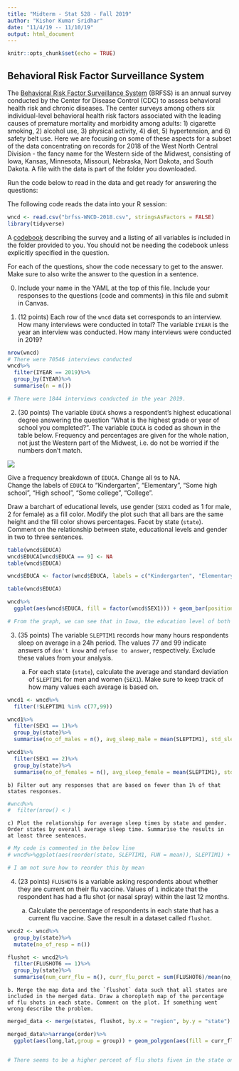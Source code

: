 ---
title: "Midterm - Stat 528 - Fall 2019"
author: "Kishor Kumar Sridhar"
date: "11/4/19 -- 11/10/19"
output: html_document
---

```{r setup, include=FALSE}
knitr::opts_chunk$set(echo = TRUE)
```

## Behavioral Risk Factor Surveillance System

The [Behavioral Risk Factor Surveillance System](https://www.cdc.gov/brfss/about/index.htm) (BRFSS) is an annual survey conducted by the Center for Disease Control (CDC) to assess behavioral health risk and chronic diseases. The center surveys among others six individual-level behavioral health risk factors associated with the leading causes of premature mortality and morbidity among adults: 1) cigarette smoking, 2) alcohol use, 3) physical activity, 4) diet, 5) hypertension, and 6) safety belt use. 
Here we are focusing on some of these aspects for a subset of the data concentrating on records for 2018 of the West North Central Division - the fancy name for the Western side of the Midwest, consisting of Iowa, Kansas, Minnesota, Missouri, Nebraska, Nort Dakota, and South Dakota. A file with the data is part of the folder you downloaded. 

Run the code below to read in the data and get ready for answering the questions:


The following code reads the data into your R session:
```{r, message=FALSE, warning = FALSE}
wncd <- read.csv("brfss-WNCD-2018.csv", stringsAsFactors = FALSE)
library(tidyverse)
```

A [codebook](codebook.pdf) describing the survey and a listing of all variables is included in the folder provided to you. You should not be needing the codebook unless explicitly specified in the question.

For each of the questions, show the code necessary to get to the answer. 
Make sure to also write the answer to the question in a sentence.


0. Include your name in the YAML at the top of this file. Include your responses to the questions (code and comments) in this file and submit in Canvas. 

1.  (12 points) Each row of the `wncd` data set corresponds to an interview. How many interviews were conducted in total? The variable `IYEAR` is the year an interview was conducted. How many interviews were conducted in 2019? 

```{r}

nrow(wncd)
# There were 70546 interviews conducted 
wncd%>%
  filter(IYEAR == 2019)%>%
  group_by(IYEAR)%>%
  summarise(n = n())

# There were 1844 interviews conducted in the year 2019.

```

2. (30 points) The variable `EDUCA` shows a respondent's highest educational degree answering the question "What is the highest grade or year of school you completed?". The variable `EDUCA` is coded as shown in the table below. Frequency and percentages are given for the whole nation, not just the Western part of the Midwest, i.e. do not be worried if the numbers don't match.

![](education-table.png)

Give a frequency breakdown of `EDUCA`. Change all `9`s to NA.  
Change the labels of `EDUCA` to "Kindergarten", "Elementary", "Some high school", "High school", "Some college", "College".

Draw a barchart of educational levels, use gender (`SEX1` coded as 1 for male, 2 for female) as a fill color. Modify the plot such that all bars are the same height and the fill color shows percentages. Facet by state (`state`). Comment on the relationship between state, educational levels and gender in two to three sentences. 

```{r}

table(wncd$EDUCA)
wncd$EDUCA[wncd$EDUCA == 9] <- NA
table(wncd$EDUCA)

wncd$EDUCA <- factor(wncd$EDUCA, labels = c("Kindergarten", "Elementary", "Some high school", "High school", "Some college", "College"))

table(wncd$EDUCA)

wncd%>%
  ggplot(aes(wncd$EDUCA, fill = factor(wncd$SEX1))) + geom_bar(position = "fill") + facet_wrap(~wncd$state)

# From the graph, we can see that in Iowa, the education level of both men and women are almost the same. But in in other states, the education level fluctuates. In Nebraska and South Dakota though, the number of people who went to some college and college seem to be way more than the ones that attended kindergarden. 

```


3. (35 points) The variable `SLEPTIM1` records how many hours respondents sleep on average in a 24h period. The values 77 and 99 indicate answers of `don't know` and `refuse to answer`, respectively. Exclude these values from your analysis. 

    a) For each state (`state`), calculate the average and standard deviation of `SLEPTIM1` for men and women (`SEX1`). Make sure to keep track of how many values each average is based on. 

```{r}

wncd1 <- wncd%>%
  filter(!SLEPTIM1 %in% c(77,99))

wncd1%>%
  filter(SEX1 == 1)%>%
  group_by(state)%>%
  summarise(no_of_males = n(), avg_sleep_male = mean(SLEPTIM1), std_sleep_male = sd(SLEPTIM1))

wncd1%>%
  filter(SEX1 == 2)%>%
  group_by(state)%>%
  summarise(no_of_females = n(), avg_sleep_female = mean(SLEPTIM1), std_sleep_female = sd(SLEPTIM1))

```

    b) Filter out any responses that are based on fewer than 1% of that states responses. 

```{r}
#wncd%>%
#  filter(nrow() < )
```
    
    c) Plot the relationship for average sleep times by state and gender. Order states by overall average sleep time. Summarise the results in at least three sentences.

```{r}


# My code is commented in the below line 
# wncd%>%ggplot(aes(reorder(state, SLEPTIM1, FUN = mean)), SLEPTIM1) + geom_boxplot() + facet_wrap(~SEX1)

# I am not sure how to reorder this by mean

```


4. (23 points) `FLUSHOT6` is a variable asking respondents about whether they are current on their flu vaccine. Values of `1` indicate that the respondent has had a flu shot (or nasal spray) within the last 12 months. 

    a. Calculate the percentage of respondents in each state that has a current flu vaccine. Save the result in a dataset called `flushot`.

```{r}

wncd2 <- wncd%>%
  group_by(state)%>%
  mutate(no_of_resp = n())

flushot <- wncd2%>%
  filter(FLUSHOT6 == 1)%>%
  group_by(state)%>%
  summarise(num_curr_flu = n(), curr_flu_perct = sum(FLUSHOT6)/mean(no_of_resp))

```    
    
    b. Merge the map data and the `flushot` data such that all states are included in the merged data. Draw a choropleth map of the percentage of flu shots in each state. Comment on the plot. If something went wrong describe the problem.

```{r}

merged_data <- merge(states, flushot, by.x = "region", by.y = "state")

merged_data%>%arrange(order)%>%
  ggplot(aes(long,lat,group = group)) + geom_polygon(aes(fill = curr_flu_perct)) + geom_path(aes(x = long, y = lat, group=group))


# There seems to be a higher percent of flu shots fiven in the state on the top left. I am not familiar with the US states location. Sorry about that. And Iowa is somewhere in the middle with around approx. 0.43. 
```
